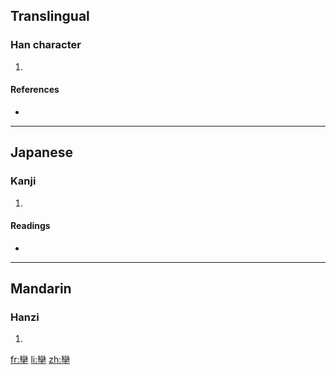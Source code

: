 ==Translingual==

===Han character===
{{Han char|rn=24|rad=十|as=19|sn=21|four=|canj=女火十 (VFJ)}}

# {{defn|Han|sort=十19}}

====References====
* {{Han ref|kx=0157.230|dkj=02772|dj=0361.130|hdz=10067.130|uh=535B|ud=21339}}

----

==Japanese==

===Kanji===
{{ja-kanji|grade=|rs=十19}}

# {{defn|Japanese}}

====Readings====
* {{ja-readings|on=[[しゅつ]] (shutsu)|kun=[[ひきいる]] (hikiiru)}}

----

==Mandarin==

===Hanzi===
{{cmn-hanzi|pin=[[shuài]] ([[shuai4]])|wg=shuai<sup>4</sup>}}

# {{defn|Mandarin}}

[[fr:卛]]
[[li:卛]]
[[zh:卛]]